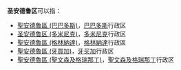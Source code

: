'''圣安德鲁区'''可以指：
*[[聖安德魯區_(巴巴多斯)|聖安德魯區 (巴巴多斯)]]，[[巴巴多斯|巴巴多斯]]行政区
*[[圣安德鲁区_(多米尼克)|圣安德鲁区 (多米尼克)]]，[[多米尼克|多米尼克]]行政区
*[[聖安德魯區_(格林納達)|聖安德魯區 (格林納達)]]，[[格林納達|格林納達]]行政區
*[[聖安德魯區_(牙買加)|聖安德魯區 (牙買加)]]，[[牙买加|牙买加]]行政区
*[[聖安德魯區_(聖文森及格瑞那丁)|聖安德魯區 (聖文森及格瑞那丁)]]，[[聖文森及格瑞那丁|聖文森及格瑞那丁]]行政区

{{Disambiguation|Cat=五字行政区译名消歧义}}